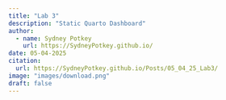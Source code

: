 ```yaml
---
title: "Lab 3"
description: "Static Quarto Dashboard"
author:
  - name: Sydney Potkey
    url: https://SydneyPotkey.github.io/
date: 05-04-2025
citation: 
  url: https://SydneyPotkey.github.io/Posts/05_04_25_Lab3/ 
image: "images/download.png"
draft: false 
---
```

